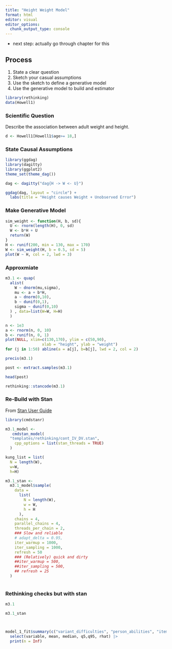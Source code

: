```yaml
---
title: "Height Weight Model"
format: html
editor: visual
editor_options: 
  chunk_output_type: console
---
```


- next step: actually go through chapter for this 


## Process

1. State a clear question
2. Sketch your casual assumptions
3. Use the sketch to define a generative model
4. Use the generative model to build and estimator 

```r
library(rethinking)
data(Howell1)
```

### Scientific Question

Describe the association between adult weight and height. 

```r
d <- Howell1[Howell1$age>= 18,]
```


### State Causal Assumptions 

```r
library(ggdag)
library(dagitty)
library(ggplot2)
theme_set(theme_dag())

dag <- dagitty("dag{H -> W <- U}")

ggdag(dag, layout = "circle") +
  labs(title = "Height causes Weight + Unobserved Error")

```

### Make Generative Model 

```r

sim_weight <- function(H, b, sd){
  U <- rnorm(length(H), 0, sd)
  W <- b*H + U
  return(W)
}
H <- runif(200, min = 130, max = 170)
W <- sim_weight(H, b = 0.5, sd = 5)
plot(W ~ H, col = 2, lwd = 3)

```

### Approxmiate

```r
m3.1 <- quap(
  alist(
    W ~ dnorm(mu,sigma),
    mu <- a + b*H,
    a ~ dnorm(0,10),
    b ~ dunif(0,1),
    sigma ~ dunif(0,10)
  ) , data=list(W=W, H=H)
  )

n <- 1e3
a <- rnorm(n, 0, 10)
b <- runif(n, 0, 1)
plot(NULL, xlim=c(130,170), ylim = c(50,90),
                xlab = "height", ylab = "weight")
for (j in 1:50) abline(a = a[j], b=b[j], lwd = 2, col = 2)

precis(m3.1)

post <- extract.samples(m3.1)

head(post)

rethinking::stancode(m3.1)

```

### Re-Build with Stan 

From [Stan User Guide](https://mc-stan.org/docs/stan-users-guide/linear-regression.html) 

```r
library(cmdstanr)

m3.1_model <- 
   cmdstan_model(
  "templates/rethinking/cont_IV_DV.stan",
    cpp_options = list(stan_threads = TRUE)
  )

kung_list = list(
  N = length(W),
  w=W,
  h=H)

m3.1_stan <-
  m3.1_model$sample(
    data =
      list(
        N = length(W),
        w = W, 
        h = H
      ),
    chains = 4,
    parallel_chains = 4,
    threads_per_chain = 2,
    ### Slow and reliable
    # adapt_delta = 0.95,
    iter_warmup = 1000,
    iter_sampling = 1000,
    refresh = 50
    ### (Relatively) quick and dirty
    ##iter_warmup = 500,
    ##iter_sampling = 500,
    ## refresh = 25
  )



```


### Rethinking checks but with stan 

```r
m3.1

m3.1_stan



model_1_fit$summary(c("variant_difficulties", "person_abilities", "item_difficulties","location_severities")) |>
  select(variable, mean, median, q5,q95, rhat) |>
  print(n = Inf)


```



